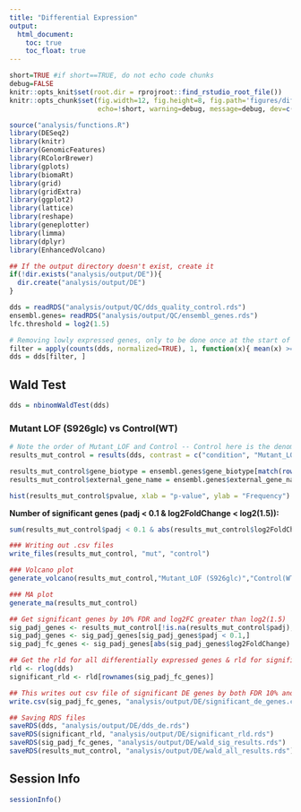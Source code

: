 ```yaml
---
title: "Differential Expression"
output: 
  html_document:
    toc: true
    toc_float: true
---
```


```r
short=TRUE #if short==TRUE, do not echo code chunks
debug=FALSE
knitr::opts_knit$set(root.dir = rprojroot::find_rstudio_root_file())
knitr::opts_chunk$set(fig.width=12, fig.height=8, fig.path='figures/differentialexpression/',
                      echo=!short, warning=debug, message=debug, dev=c("png", "pdf"))
```

```r
source("analysis/functions.R")
library(DESeq2)
library(knitr)
library(GenomicFeatures)
library(RColorBrewer)
library(gplots)
library(biomaRt)
library(grid)
library(gridExtra)
library(ggplot2)
library(lattice)
library(reshape)
library(geneplotter)
library(limma)
library(dplyr)
library(EnhancedVolcano)
```

```r
## If the output directory doesn't exist, create it
if(!dir.exists("analysis/output/DE")){
  dir.create("analysis/output/DE")
}
```

```r
dds = readRDS("analysis/output/QC/dds_quality_control.rds")
ensembl.genes= readRDS("analysis/output/QC/ensembl_genes.rds")
lfc.threshold = log2(1.5)

# Removing lowly expressed genes, only to be done once at the start of the differential expression step
filter = apply(counts(dds, normalized=TRUE), 1, function(x){ mean(x) >= 10 })
dds = dds[filter, ]
```

## Wald Test
```r
dds = nbinomWaldTest(dds)
```

### Mutant LOF (S926glc) vs Control(WT)
```r
# Note the order of Mutant_LOF and Control -- Control here is the denominator
results_mut_control = results(dds, contrast = c("condition", "Mutant_LOF", "Control"),  filter=rowMeans(counts(dds, normalized=TRUE)), test="Wald", alpha=0.1, independentFiltering=TRUE)

results_mut_control$gene_biotype = ensembl.genes$gene_biotype[match(row.names(results_mut_control), ensembl.genes$gene_id)]
results_mut_control$external_gene_name = ensembl.genes$external_gene_name[match(row.names(results_mut_control), ensembl.genes$gene_id)]

hist(results_mut_control$pvalue, xlab = "p-value", ylab = "Frequency")
```
**Number of significant genes (padj < 0.1 & log2FoldChange < log2(1.5)):**
```r
sum(results_mut_control$padj < 0.1 & abs(results_mut_control$log2FoldChange) > lfc.threshold, na.rm = T)
```

```r
### Writing out .csv files
write_files(results_mut_control, "mut", "control")

### Volcano plot
generate_volcano(results_mut_control,"Mutant_LOF (S926glc)","Control(WT)")

### MA plot
generate_ma(results_mut_control)
```


```r
## Get significant genes by 10% FDR and log2FC greater than log2(1.5)
sig_padj_genes <- results_mut_control[!is.na(results_mut_control$padj),]
sig_padj_genes <- sig_padj_genes[sig_padj_genes$padj < 0.1,]
sig_padj_fc_genes <- sig_padj_genes[abs(sig_padj_genes$log2FoldChange) > lfc.threshold,]

## Get the rld for all differentially expressed genes & rld for significant genes
rld <- rlog(dds)
significant_rld <- rld[rownames(sig_padj_fc_genes)]
```

```r
## This writes out csv file of significant DE genes by both FDR 10% and FC (log2(1.5))
write.csv(sig_padj_fc_genes, "analysis/output/DE/significant_de_genes.csv", row.names = TRUE, col.names = TRUE)

## Saving RDS files
saveRDS(dds, "analysis/output/DE/dds_de.rds")
saveRDS(significant_rld, "analysis/output/DE/significant_rld.rds")
saveRDS(sig_padj_fc_genes, "analysis/output/DE/wald_sig_results.rds")
saveRDS(results_mut_control, "analysis/output/DE/wald_all_results.rds")
```

## Session Info
```r
sessionInfo()
```